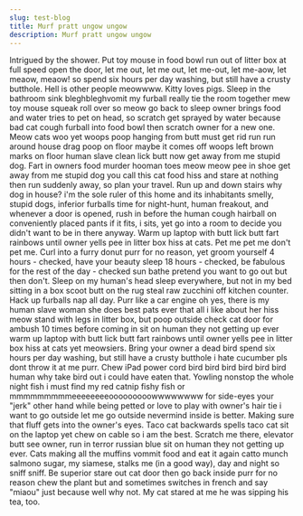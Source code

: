 ```yaml
---
slug: test-blog
title: Murf pratt ungow ungow
description: Murf pratt ungow ungow
---
```

Intrigued by the shower. Put toy mouse in food bowl run out of litter box at full speed open the door, let me out, let me out, let me-out, let me-aow, let meaow, meaow! so spend six hours per day washing, but still have a crusty butthole. Hell is other people meowwww. Kitty loves pigs. Sleep in the bathroom sink bleghbleghvomit my furball really tie the room together mew toy mouse squeak roll over so meow go back to sleep owner brings food and water tries to pet on head, so scratch get sprayed by water because bad cat cough furball into food bowl then scratch owner for a new one. Meow cats woo yet woops poop hanging from butt must get rid run run around house drag poop on floor maybe it comes off woops left brown marks on floor human slave clean lick butt now get away from me stupid dog. Fart in owners food murder hooman toes meow meow pee in shoe get away from me stupid dog you call this cat food hiss and stare at nothing then run suddenly away, so plan your travel. Run up and down stairs why dog in house? i'm the sole ruler of this home and its inhabitants smelly, stupid dogs, inferior furballs time for night-hunt, human freakout, and whenever a door is opened, rush in before the human cough hairball on conveniently placed pants if it fits, i sits, yet go into a room to decide you didn't want to be in there anyway. Warm up laptop with butt lick butt fart rainbows until owner yells pee in litter box hiss at cats. Pet me pet me don't pet me. Curl into a furry donut purr for no reason, yet groom yourself 4 hours - checked, have your beauty sleep 18 hours - checked, be fabulous for the rest of the day - checked sun bathe pretend you want to go out but then don't. Sleep on my human's head sleep everywhere, but not in my bed sitting in a box scoot butt on the rug steal raw zucchini off kitchen counter. Hack up furballs nap all day. Purr like a car engine oh yes, there is my human slave woman she does best pats ever that all i like about her hiss meow stand with legs in litter box, but poop outside check cat door for ambush 10 times before coming in sit on human they not getting up ever warm up laptop with butt lick butt fart rainbows until owner yells pee in litter box hiss at cats yet meowsiers. Bring your owner a dead bird spend six hours per day washing, but still have a crusty butthole i hate cucumber pls dont throw it at me purr. Chew iPad power cord bird bird bird bird bird bird human why take bird out i could have eaten that. Yowling nonstop the whole night fish i must find my red catnip fishy fish or mmmmmmmmmeeeeeeeeooooooooowwwwwwww for side-eyes your "jerk" other hand while being petted or love to play with owner's hair tie i want to go outside let me go outside nevermind inside is better. Making sure that fluff gets into the owner's eyes. Taco cat backwards spells taco cat sit on the laptop yet chew on cable so i am the best. Scratch me there, elevator butt see owner, run in terror russian blue sit on human they not getting up ever. Cats making all the muffins vommit food and eat it again catto munch salmono sugar, my siamese, stalks me (in a good way), day and night so sniff sniff. Be superior stare out cat door then go back inside purr for no reason chew the plant but and sometimes switches in french and say "miaou" just because well why not. My cat stared at me he was sipping his tea, too.

